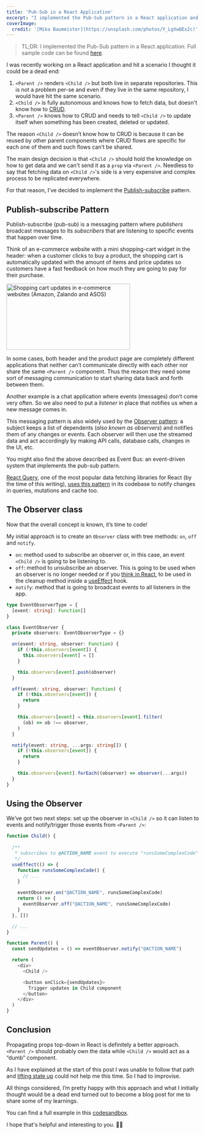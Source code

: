 ```yaml
---
title: 'Pub-Sub in a React Application'
excerpt: "I implemented the Pub-Sub pattern in a React application and I'm going to walk you through my learnings."
coverImage:
  credit: '[Mika Baumeister](https://unsplash.com/photos/Y_LgXwQEx2c)'
---
```


> TL;DR: I implemented the Pub-Sub pattern in a React application.
> Full sample code can be found [here](https://codesandbox.io/s/react-with-observer-pattern-resv0).

I was recently working on a React application and hit a scenario I thought it could be a dead end:

1. `<Parent />` renders `<Child />` but both live in separate repositories. This is not a problem per-se and even if they live in the same repository, I would have hit the same scenario.
2. `<Child />` is fully autonomous and knows how to fetch data, but doesn't know how to [CRUD](https://en.wikipedia.org/wiki/Create,_read,_update_and_delete). 
3. `<Parent />` knows how to CRUD and needs to tell `<Child />` to update itself when something has been created, deleted or updated.

The reason `<Child />` doesn’t know how to CRUD is because it can be reused by other parent components where CRUD flows are specific for each one of them and such flows can’t be shared.

The main design decision is that `<Child />` should hold the knowledge on how to get data and we can't send it as a `prop` via `<Parent />`.
Needless to say that fetching data on `<Child />`'s side is a very expensive and complex process to be replicated everywhere.

For that reason, I’ve decided to implement the [Publish-subscribe](https://en.wikipedia.org/wiki/Publish%E2%80%93subscribe_pattern) pattern.

## Publish-subscribe Pattern

Publish-subscribe (pub-sub) is a messaging pattern where _publishers_ broadcast messages to its _subscribers_ that are listening to specific events that happen over time. 

Think of an e-commerce website with a mini shopping-cart widget in the header: when a customer clicks to buy a product, the shopping cart is automatically updated with the amount of items and price updates so customers have a fast feedback on how much they are going to pay for their purchase.

<img alt="Shopping cart updates in e-commerce websites (Amazon, Zalando and ASOS)" height="173" src="/assets/blog/2021-04-06-pub-sub-in-a-react-application/shopping-cart.png" title="Shopping cart updates in e-commerce websites (Amazon, Zalando and ASOS)" width="323" />

In some cases, both header and the product page are completely different applications that neither can’t communicate directly with each other nor share the same `<Parent />` component. Thus the reason they need some sort of messaging communication to start sharing data back and forth between them.

Another example is a chat application where events (messages) don’t come very often. So we also need to put a _listener_ in place that notifies us when a new message comes in.

This messaging pattern is also widely used by the [Observer pattern](https://en.wikipedia.org/wiki/Observer_pattern): a subject keeps a list of dependents (_also known as observers_) and notifies them of any changes or events. 
Each observer will then use the streamed data and act accordingly by making API calls, database calls, changes in the UI, etc. 

You might also find the above described as Event Bus: an event-driven system that implements the pub-sub pattern.

[React Query](https://react-query.tanstack.com/), one of the most popular data fetching libraries for React (by the time of this writing), [uses this pattern](https://github.com/tannerlinsley/react-query/search?l=TypeScript&q=observer) in its codebase to notify changes in queries, mutations and cache too.

## The Observer class

Now that the overall concept is known, it’s time to code! 

My initial approach is to create an `Observer` class with tree methods: `on`, `off` and `notify`.

- `on`: method used to subscribe an observer or, in this case, an event `<Child />` is going to be listening to.
- `off`: method to unsubscribe an observer. This is going to be used when an observer is no longer needed or if you [think in React](https://reactjs.org/docs/thinking-in-react.html), to be used in the cleanup method inside a [useEffect](https://reactjs.org/docs/hooks-effect.html) hook.
- `notify`: method that is going to broadcast events to all listeners in the app.

```ts
type EventObserverType = {
  [event: string]: Function[]
}

class EventObserver {
  private observers: EventObserverType = {}

  on(event: string, observer: Function) {
    if (!this.observers[event]) {
      this.observers[event] = []
    }

    this.observers[event].push(observer)
  }

  off(event: string, observer: Function) {
    if (!this.observers[event]) {
      return
    }

    this.observers[event] = this.observers[event].filter(
      (ob) => ob !== observer,
    )
  }

  notify(event: string, ...args: string[]) {
    if (!this.observers[event]) {
      return
    }

    this.observers[event].forEach((observer) => observer(...args))
  }
}
```

## Using the Observer

We’ve got two next steps: set up the observer in `<Child />` so it can listen to events and notify/trigger those events from `<Parent />`:

```ts
function Child() {
  
  /**
   * subscribes to @ACTION_NAME event to execute "runsSomeComplexCode" method
   */
  useEffect(() => {
    function runsSomeComplexCode() {
      // ...
    }

    eventObserver.on("@ACTION_NAME", runsSomeComplexCode)
    return () => {
      eventObserver.off("@ACTION_NAME", runsSomeComplexCode)
    }
  }, [])

  // ...
}

function Parent() {
  const sendUpdates = () => eventObserver.notify("@ACTION_NAME")

  return (
    <div>
      <Child />

      <button onClick={sendUpdates}>
        Trigger updates in Child component
      </button>
    </div>
  )
}
```

## Conclusion

Propagating props top-down in React is definitely a better approach. 
`<Parent />` should probably own the data while `<Child />` would act as a “dumb” component.

As I have explained at the start of this post I was unable to follow that path and [lifting state up](https://reactjs.org/docs/lifting-state-up.html) could not help me this time.
So I had to improvise.

All things considered, I’m pretty happy with this approach and what I initially thought would be a dead end turned out to become a blog post for me to share some of my learnings.

You can find a full example in this [codesandbox](https://codesandbox.io/s/react-with-observer-pattern-resv0).

I hope that's helpful and interesting to you. 👋🏼

